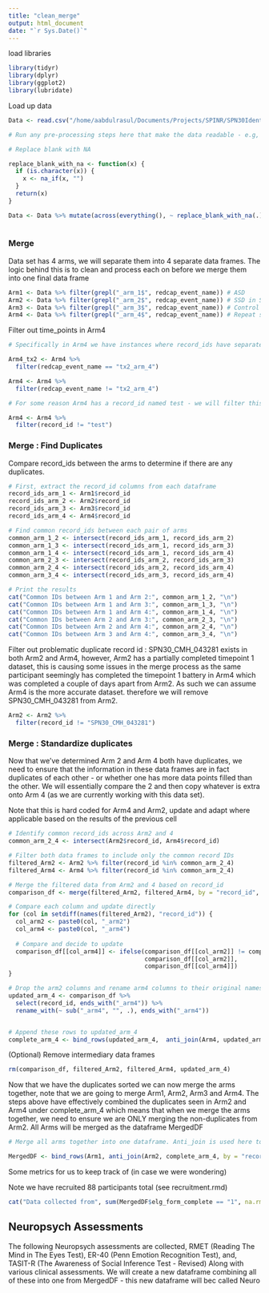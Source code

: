 ```yaml
---
title: "clean_merge"
output: html_document
date: "`r Sys.Date()`"
---
```


load libraries 

```r
library(tidyr)
library(dplyr)
library(ggplot2)
library(lubridate)

```

Load up data

```r

Data <- read.csv("/home/aabdulrasul/Documents/Projects/SPINR/SPN30IdentificationO_DATA_2024-09-05_1113.csv")

# Run any pre-processing steps here that make the data readable - e.g, turn blanks "" into NA

# Replace blank with NA

replace_blank_with_na <- function(x) {
  if (is.character(x)) {
    x <- na_if(x, "")
  }
  return(x)
}

Data <- Data %>% mutate(across(everything(), ~ replace_blank_with_na(.)))
  
```


### Merge


Data set has 4 arms, we will separate them into 4 separate data frames. The logic behind this is to clean and process each on before we merge them into one final data frame

```r

Arm1 <- Data %>% filter(grepl("_arm_1$", redcap_event_name)) # ASD
Arm2 <- Data %>% filter(grepl("_arm_2$", redcap_event_name)) # SSD in SPINS
Arm3 <- Data %>% filter(grepl("_arm_3$", redcap_event_name)) # Control
Arm4 <- Data %>% filter(grepl("_arm_4$", redcap_event_name)) # Repeat scan using some of the original study 
```

Filter out time_points in Arm4

```r

# Specifically in Arm4 we have instances where record_ids have separate rows for their respective time points. We want to ensure the merging process does not treat these instances as one. As such we are going to filter out these instances and save them in a new data frame _tx2 

Arm4_tx2 <- Arm4 %>% 
  filter(redcap_event_name == "tx2_arm_4")

Arm4 <- Arm4 %>%
  filter(redcap_event_name != "tx2_arm_4")

# For some reason Arm4 has a record_id named test - we will filter this out too

Arm4 <- Arm4 %>%
  filter(record_id != "test")
```



### Merge : Find Duplicates

Compare record_ids between the arms to determine if there are any duplicates.

```r

# First, extract the record_id columns from each dataframe
record_ids_arm_1 <- Arm1$record_id
record_ids_arm_2 <- Arm2$record_id
record_ids_arm_3 <- Arm3$record_id
record_ids_arm_4 <- Arm4$record_id

# Find common record_ids between each pair of arms
common_arm_1_2 <- intersect(record_ids_arm_1, record_ids_arm_2)
common_arm_1_3 <- intersect(record_ids_arm_1, record_ids_arm_3)
common_arm_1_4 <- intersect(record_ids_arm_1, record_ids_arm_4)
common_arm_2_3 <- intersect(record_ids_arm_2, record_ids_arm_3)
common_arm_2_4 <- intersect(record_ids_arm_2, record_ids_arm_4)
common_arm_3_4 <- intersect(record_ids_arm_3, record_ids_arm_4)

# Print the results
cat("Common IDs between Arm 1 and Arm 2:", common_arm_1_2, "\n")
cat("Common IDs between Arm 1 and Arm 3:", common_arm_1_3, "\n")
cat("Common IDs between Arm 1 and Arm 4:", common_arm_1_4, "\n")
cat("Common IDs between Arm 2 and Arm 3:", common_arm_2_3, "\n")
cat("Common IDs between Arm 2 and Arm 4:", common_arm_2_4, "\n")
cat("Common IDs between Arm 3 and Arm 4:", common_arm_3_4, "\n")
```


Filter out problematic duplicate record id : SPN30_CMH_043281 exists in both Arm2 and Arm4, however, Arm2 has a partially completed timepoint 1 dataset, this is causing some issues in the merge process as the same participant seemingly has completed the timepoint 1 battery in Arm4 which was completed a couple of days apart from Arm2. As such we can assume Arm4 is the more accurate dataset. therefore we will remove SPN30_CMH_043281 from Arm2.



```r
Arm2 <- Arm2 %>%
  filter(record_id != "SPN30_CMH_043281")
```


### Merge : Standardize duplicates

Now that we've determined Arm 2 and Arm 4 both have duplicates, we need to ensure that the information in these data frames are in fact duplicates of each other - or whether one has more data points filled than the other. We will essentially compare the 2 and then copy whatever is extra onto Arm 4 (as we are currently working with this data set).

Note that this is hard coded for Arm4 and Arm2, update and adapt where applicable based on the results of the previous cell


```r

# Identify common record_ids across Arm2 and 4
common_arm_2_4 <- intersect(Arm2$record_id, Arm4$record_id) 

# Filter both data frames to include only the common record IDs
filtered_Arm2 <- Arm2 %>% filter(record_id %in% common_arm_2_4)
filtered_Arm4 <- Arm4 %>% filter(record_id %in% common_arm_2_4)

# Merge the filtered data from Arm2 and 4 based on record_id
comparison_df <- merge(filtered_Arm2, filtered_Arm4, by = "record_id", suffixes = c("_arm2", "_arm4"))

# Compare each column and update directly
for (col in setdiff(names(filtered_Arm2), "record_id")) {
  col_arm2 <- paste0(col, "_arm2")
  col_arm4 <- paste0(col, "_arm4")
  
  # Compare and decide to update
  comparison_df[[col_arm4]] <- ifelse(comparison_df[[col_arm2]] != comparison_df[[col_arm4]] & !is.na(comparison_df[[col_arm2]]),
                                      comparison_df[[col_arm2]],
                                      comparison_df[[col_arm4]])
}

# Drop the arm2 columns and rename arm4 columns to their original names
updated_arm_4 <- comparison_df %>%
  select(record_id, ends_with("_arm4")) %>%
  rename_with(~ sub("_arm4", "", .), ends_with("_arm4"))


# Append these rows to updated_arm_4
complete_arm_4 <- bind_rows(updated_arm_4,  anti_join(Arm4, updated_arm_4, by = "record_id"))

```

(Optional) Remove intermediary data frames

```r
rm(comparison_df, filtered_Arm2, filtered_Arm4, updated_arm_4)
```


Now that we have the duplicates sorted we can now merge the arms together, note that we are going to merge Arm1, Arm2, Arm3 and Arm4. The steps above have effectively combined the duplicates seen in Arm2 and Arm4 under complete_arm_4 which means that when we merge the arms together, we need to ensure we are ONLY merging the non-duplicates from Arm2. All Arms will be merged as the dataframe MergedDF 

```r

# Merge all arms together into one dataframe. Anti_join is used here to find the unique record_ids between Arm2 and complete_arm_4 thereby allowing us to merge the non duplicates in Arm2, 

MergedDF <- bind_rows(Arm1, anti_join(Arm2, complete_arm_4, by = "record_id"), Arm3, complete_arm_4)

```

Some metrics for us to keep track of (in case we were wondering)

Note we have recruited 88 participants total (see recruitment.rmd)

```r

cat("Data collected from", sum(MergedDF$elg_form_complete == "1", na.rm = TRUE), "Eligible Participants\n")

```

## Neuropsych Assessments

The following Neuropsych assessments are collected, RMET (Reading The Mind in The Eyes Test), ER-40 (Penn Emotion Recognition Test), and, TASIT-R (The Awareness of Social Inference Test - Revised) Along with various clinical assessments. We will create a new dataframe combining all of these into one from MergedDF - this new dataframe will bec called Neuro

```r

 

```



